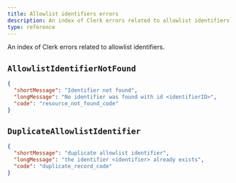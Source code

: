 ```yaml
---
title: Allowlist identifiers errors
description: An index of Clerk errors related to allowlist identifiers.
type: reference
---
```


An index of Clerk errors related to allowlist identifiers.

## `AllowlistIdentifierNotFound`

```json
{
  "shortMessage": "Identifier not found",
  "longMessage": "No identifier was found with id <identifierID>",
  "code": "resource_not_found_code"
}
```

## `DuplicateAllowlistIdentifier`

```json
{
  "shortMessage": "duplicate allowlist identifier",
  "longMessage": "the identifier <identifier> already exists",
  "code": "duplicate_record_code"
}
```
